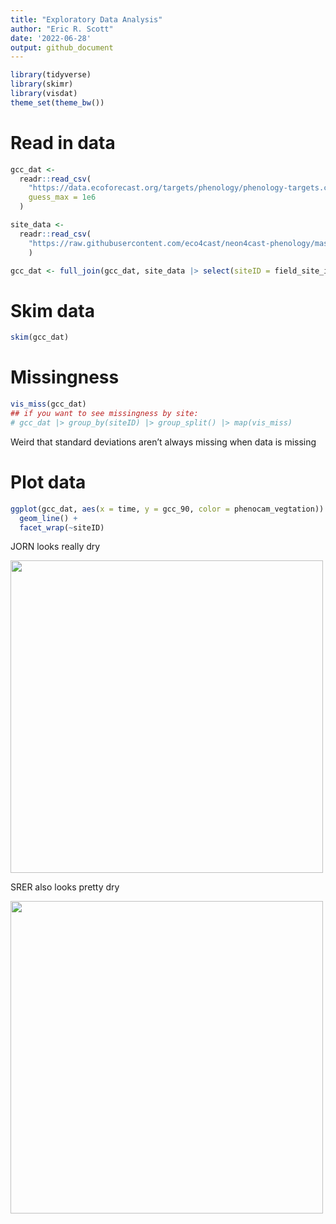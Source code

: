 ```yaml
---
title: "Exploratory Data Analysis"
author: "Eric R. Scott"
date: '2022-06-28'
output: github_document
---
```


```r
library(tidyverse)
library(skimr)
library(visdat)
theme_set(theme_bw())
```

# Read in data

```r
gcc_dat <- 
  readr::read_csv(
    "https://data.ecoforecast.org/targets/phenology/phenology-targets.csv.gz",
    guess_max = 1e6
  )

site_data <- 
  readr::read_csv(
    "https://raw.githubusercontent.com/eco4cast/neon4cast-phenology/master/Phenology_NEON_Field_Site_Metadata_20210928.csv"
    )

gcc_dat <- full_join(gcc_dat, site_data |> select(siteID = field_site_id, phenocam_vegtation))
```

# Skim data

```r
skim(gcc_dat)
```

# Missingness

```r
vis_miss(gcc_dat)
## if you want to see missingness by site:
# gcc_dat |> group_by(siteID) |> group_split() |> map(vis_miss)
```

Weird that standard deviations aren't always missing when data is missing

# Plot data

```r
ggplot(gcc_dat, aes(x = time, y = gcc_90, color = phenocam_vegtation)) +
  geom_line() +
  facet_wrap(~siteID)
```

JORN looks really dry

<img src="https://phenocam.sr.unh.edu/data/archive/NEON.D14.JORN.DP1.00033/2017/07/NEON.D14.JORN.DP1.00033_2017_07_01_120006.jpg" width="500"/>

SRER also looks pretty dry

<img src="https://phenocam.sr.unh.edu/data/archive/NEON.D14.SRER.DP1.00033/2017/08/NEON.D14.SRER.DP1.00033_2017_08_10_120006.jpg" width="500"/>
